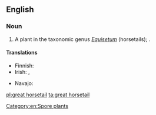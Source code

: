 ==English==

===Noun===
{{en-noun}}

# A plant in the taxonomic genus ''[[Equisetum]]'' (horsetails); {{taxlink|Equisetum telmateia|species|noshow=1}}.

====Translations====
{{trans-top|plant}}
* Finnish: {{t|fi|jättikorte}}
* Irish: {{t+|ga|feadóg|f}}, {{t|ga|eireaball capaill mór|m}}
{{trans-mid}}
* Navajo: {{t|nv|ałtį́į́ jikʼáshí}}
{{trans-bottom}}

[[Category:en:Spore plants]]

[[pl:great horsetail]]
[[ta:great horsetail]]